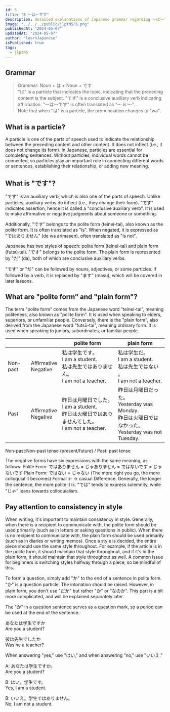 ```yaml
---
id: 6
title: "6 ～は～です"
description: detailed explanations of Japanese grammar regarding ～は～です,learn how to use は～です in Japanese with example.JLPTN5 grammar.
image: "../../../public/jlptN5/6.png"
publishedAt: "2024-05-07"
updatedAt: "2024-05-07"
author: "learnJapanese"
isPublished: true
tags:
  - jlptN5
---
```


## Grammar

> Grammar: Noun + は + Noun + です  
> "は" is a particle that indicates the topic, indicating that the preceding content is the subject. "です" is a conclusive auxiliary verb indicating affirmation. "～は～です" is often translated as "～ is ～".  
> Note that when "は" is a particle, the pronunciation changes to "wa".

## What is a particle?

A particle is one of the parts of speech used to indicate the relationship between the preceding content and other content. It does not inflect (i.e., it does not change its form). In Japanese, particles are essential for completing sentences. Without particles, individual words cannot be connected, so particles play an important role in connecting different words or sentences, establishing their relationship, or adding new meaning.

## What is "です"?

"です" is an auxiliary verb, which is also one of the parts of speech. Unlike particles, auxiliary verbs do inflect (i.e., they change their form). "です" indicates assertion, hence it is called a "conclusive auxiliary verb". It is used to make affirmative or negative judgments about someone or something.

Additionally, "です" belongs to the polite form (teinei-tai), also known as the polite form. It is often translated as "is". When negated, it is expressed as "ではありません" (de wa arimasen), often translated as "is not".

Japanese has two styles of speech: polite form (teinei-tai) and plain form (futsū-tai). "です" belongs to the polite form. The plain form is represented by "だ" (da), both of which are conclusive auxiliary verbs.

"です" or "だ" can be followed by nouns, adjectives, or some particles. If followed by a verb, it is replaced by "ます" (masu), which will be covered in later lessons.

## What are "polite form" and "plain form"?

The term "polite form" comes from the Japanese word "teinei-tai", meaning politeness, also known as "polite form". It is used when speaking to elders, superiors, or unfamiliar people. Conversely, there is the "plain form", also derived from the Japanese word "futsū-tai", meaning ordinary form. It is used when speaking to juniors, subordinates, or familiar people.

<table className="table-auto text-center xl:text-2xlxl md:text-xl text-base  font-bold w-full brightness-130">
  <thead>
    <tr>
      <th></th>
      <th></th>
      <th>polite form</th>
      <th>plain form</th>
    </tr>
  </thead>
  <tbody className="text-center xl:text-2xl md:text-xl text-base font-bold">
    <tr>
      <td>Non-past</td>
      <td>
        Affirmative
        <br />
        Negative
      </td>
      <td>
        私は学生です​。
        <br /> I am a student.
        <br />
        私は先生ではありません​​。
        <br /> I am not a teacher.
      </td>
      <td>
        私は学生だ​。
        <br /> I am a student.
        <br />
        私は先生ではない​。
        <br /> I am not a teacher.
      </td>
    </tr>
    <tr>
      <td>Past</td>
      <td>
        Affirmative
        <br />
        Negative
      </td>
      <td>
        昨日は月曜日でした​。
        <br /> I am a student.
        <br />
        昨日は火曜日ではありませんでした​。
        <br /> I am not a teacher.
      </td>
      <td>
        昨日は月曜日だった​。 <br /> Yesterday was Monday.
        <br />
        昨日は火曜日ではなかった​。 <br /> Yesterday was not Tuesday.
      </td>
    </tr>
  </tbody>
</table>
Non-past:Non-past tense (present/future) / Past: past tense

<div className="col-span-7 col-start-4 h-auto w-full">
  <Myadtext />
</div>

The negative forms have six expressions with the same meaning, as follows:
Polite Form: ではありません = じゃありません = ではないです = じゃないです
Plain Form: ではない = じゃない
(The more right you go, the more colloquial it becomes)
Formal ← → casual
Difference: Generally, the longer the sentence, the more polite it is. "では" tends to express solemnity, while "じゃ" leans towards colloquialism.

## Pay attention to consistency in style

When writing, it's important to maintain consistency in style. Generally, when there is a recipient to communicate with, the polite form should be used primarily (such as in letters or asking questions in public). When there is no recipient to communicate with, the plain form should be used primarily (such as in diaries or writing memos). Once a style is decided, the entire piece should use the same style throughout. For example, if the article is in the polite form, it should maintain that style throughout, and if it's in the plain form, it should maintain that style throughout as well. A common issue for beginners is switching styles halfway through a piece, so be mindful of this.

To form a question, simply add "か" to the end of a sentence in polite form. "か" is a question particle. The intonation should be raised. However, in plain form, you don't use "だか" but rather "か" or "なのか". This part is a bit more complicated, and will be explained separately later.

The "か" in a question sentence serves as a question mark, so a period can be used at the end of the sentence.

あなたは学生ですか  
Are you a student?

彼は先生でしたか  
Was he a teacher?

When answering "yes," use "はい," and when answering "no," use "いいえ."

A: あなたは学生ですか。  
Are you a student?

B: はい。学生です。  
Yes, I am a student.

B: いいえ。学生ではありません。  
No, I am not a student.
